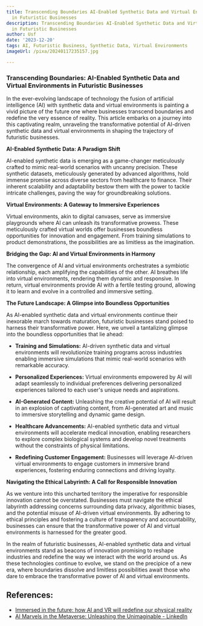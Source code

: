 ```yaml
---
title: Transcending Boundaries AI-Enabled Synthetic Data and Virtual Environments
  in Futuristic Businesses
description: Transcending Boundaries AI-Enabled Synthetic Data and Virtual Environments
  in Futuristic Businesses
author: Usf
date: '2023-12-20'
tags: AI, Futuristic Business, Synthetic Data, Virtual Environments
imageUrl: /pixa/20240117235157.jpg

---
```

### Transcending Boundaries: AI-Enabled Synthetic Data and Virtual Environments in  Futuristic Businesses

In the ever-evolving landscape of technology the fusion of artificial intelligence  (AI) with synthetic data and virtual environments is painting a vivid picture of the future one where businesses transcend boundaries and  redefine the very essence of reality. This article embarks on a journey into this captivating realm, unraveling the transformative  potential  of AI-driven synthetic data and virtual environments in shaping the trajectory of futuristic businesses.

**AI-Enabled  Synthetic Data: A  Paradigm Shift**

AI-enabled synthetic  data is emerging  as a game-changer meticulously crafted to mimic real-world scenarios with uncanny precision. These  synthetic datasets, meticulously generated by advanced algorithms, hold immense promise across diverse sectors from  healthcare to finance. Their  inherent  scalability and adaptability bestow them with the power to tackle intricate challenges, paving the way for groundbreaking solutions.

**Virtual Environments: A  Gateway to Immersive Experiences**

Virtual environments, akin to digital canvases, serve as immersive playgrounds where AI can unleash  its transformative prowess. These meticulously crafted virtual worlds offer businesses boundless opportunities for innovation  and engagement. From training simulations to product demonstrations, the possibilities are as limitless as the imagination.

**Bridging the Gap: AI and Virtual Environments  in Harmony**

The convergence of AI and virtual environments orchestrates a symbiotic relationship, each amplifying the capabilities of the other. AI breathes life into virtual environments, rendering them dynamic and  responsive. In return, virtual environments provide AI with a fertile testing ground, allowing it to learn and  evolve in a controlled and immersive setting.

**The  Future Landscape: A Glimpse  into Boundless Opportunities**

As AI-enabled synthetic data and virtual  environments continue their  inexorable march  towards maturation, futuristic businesses stand poised to harness  their transformative power. Here, we unveil a tantalizing glimpse into the boundless opportunities that lie ahead:

-  **Training and Simulations:** AI-driven synthetic data and virtual environments will revolutionize training programs across industries  enabling immersive simulations that mimic real-world scenarios with remarkable accuracy.

- **Personalized Experiences:** Virtual environments empowered by AI  will  adapt seamlessly to individual  preferences delivering personalized experiences tailored to each user's unique needs and aspirations.

- **AI-Generated  Content:**  Unleashing the creative potential of AI will result in an explosion of  captivating content, from AI-generated art and music to  immersive storytelling  and dynamic game design.

- **Healthcare Advancements:** AI-enabled synthetic  data and virtual environments will accelerate medical innovation,  enabling researchers to explore complex biological systems and develop novel treatments without the constraints of physical limitations.

- **Redefining Customer Engagement:** Businesses  will leverage AI-driven virtual environments to  engage customers  in immersive brand experiences, fostering enduring connections and driving loyalty.

**Navigating the Ethical Labyrinth:  A Call for Responsible Innovation**

As we venture into this uncharted territory the imperative  for  responsible innovation cannot be overstated. Businesses must navigate  the ethical labyrinth addressing  concerns surrounding data privacy, algorithmic biases, and the potential misuse of AI-driven virtual environments.  By adhering to ethical  principles  and fostering a culture of transparency  and  accountability, businesses can ensure that the transformative power of AI and virtual  environments is harnessed for the greater good.

In the realm of futuristic businesses, AI-enabled synthetic data and virtual environments stand as  beacons of  innovation promising to reshape industries and redefine the way we interact with the world around us. As these technologies continue to  evolve, we stand on the precipice of a new era, where boundaries dissolve and limitless possibilities await those who dare to embrace the transformative power  of AI and virtual environments.

## References:
- [Immersed in the future: how AI and VR will redefine our physical reality](https://en.futuroprossimo.it/2023/11/immersi-nel-futuro-come-ai-e-vr-ridefiniranno-la-nostra-realta-fisica/)
- [AI Marvels in the Metaverse: Unleashing the Unimaginable - LinkedIn](https://www.linkedin.com/pulse/ai-marvels-metaverse-strivemindz)
